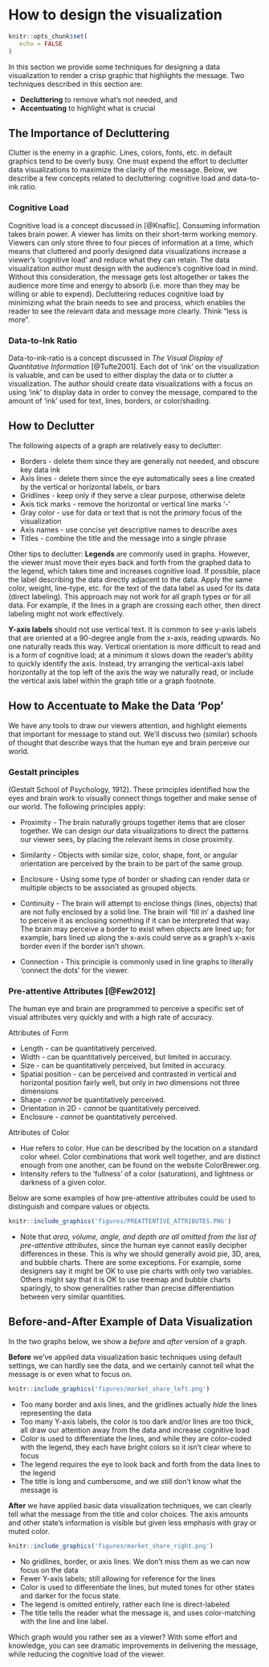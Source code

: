 # How to design the visualization

```r
knitr::opts_chunk$set(
   echo = FALSE
)
```

In this section we provide some techniques for designing a data visualization to render a crisp graphic that highlights the message.
Two techniques described in this section are:

* **Decluttering** to remove what's not needed, and
* **Accentuating** to highlight what is crucial



## The Importance of Decluttering

Clutter is the enemy in a graphic. Lines, colors, fonts, etc. in default graphics tend to be overly busy. One must expend the effort to declutter data visualizations to maximize the clarity of the message. Below, we describe a few concepts related to decluttering: cognitive load and data-to-ink ratio.


### Cognitive Load

Cognitive load is a concept discussed in [@Knaflic]. Consuming information takes brain power. A viewer has limits on their short-term working memory. Viewers can only store three to four pieces of information at a time, which means that cluttered and poorly designed data visualizations increase a viewer's 'cognitive load' and reduce what they can retain. The data visualization author must design with the audience's cognitive load in mind. Without this consideration, the message gets lost altogether or takes the audience more time and energy to absorb (i.e. more than they may be willing or able to expend). Decluttering reduces cognitive load by minimizing what the brain needs to see and process, which enables the reader to see the relevant data and message more clearly. Think "less is more".


### Data-to-Ink Ratio 

Data-to-ink-ratio is a concept discussed in *The Visual Display of Quantitative Information* [@Tufte2001]. Each dot of 'ink' on the visualization is valuable, and can be used to either display the data or to clutter a visualization. The author should create data visualizations with a focus on using 'ink' to display data in order to convey the message, compared to the amount of 'ink' used for text, lines, borders, or color/shading.


## How to Declutter

The following aspects of a graph are relatively easy to declutter:

* Borders - delete them since they are generally not needed, and obscure key data ink
* Axis lines - delete them since the eye automatically sees a line created by the vertical or horizontal labels, or bars
* Gridlines - keep only if they serve a clear purpose, otherwise delete
* Axis tick marks - remove the horizontal or vertical line marks '-'
* Gray color - use for data or text that is not the _primary_ focus of the visualization 
* Axis names - use concise yet descriptive names to describe axes
* Titles - combine the title and the message into a single phrase

Other tips to declutter:
**Legends** are commonly used in graphs. However, the viewer must move their eyes back and forth from the graphed data to the legend, which takes time and increases cognitive load. If possible, place the label describing the data directly adjacent to the data. Apply the same color, weight, line-type, etc. for the text of the data label as used for its data (direct labeling). This approach may not work for all graph types or for all data. For example, if the lines in a graph are crossing each other, then direct labeling might not work effectively. 

**Y-axis labels** should not use vertical text. It is common to see y-axis labels that are oriented at a 90-degree angle from the x-axis, reading upwards. No one naturally reads this way. Vertical orientation is more difficult to read and is a form of cognitive load; at a minimum it slows down the reader's ability to quickly identify the axis. Instead, try arranging the vertical-axis label horizontally at the top left of the axis the way we naturally read, or include the vertical axis label within the graph title or a graph footnote.


## How to Accentuate to Make the Data ‘Pop’

We have any tools to draw our viewers attention, and highlight elements that important for message to stand out. We'll discuss two (similar) schools of thought that describe ways that the human eye and brain perceive our world.


###  Gestalt principles

(Gestalt School of Psychology, 1912). These principles identified how the eyes and brain work to visually connect things together and make sense of our world. The following principles apply:
	
* Proximity - The brain naturally groups together items that are closer together. We can design our data visualizations to direct the patterns our viewer sees, by placing the relevant items in close proximity.

* Similarity - Objects with similar size, color, shape, font, or angular orientation are perceived by the brain to be part of the same group. 

* Enclosure - Using some type of border or shading can render data or multiple objects to be associated as grouped objects.  

* Continuity - The brain will attempt to enclose things (lines, objects) that are not fully enclosed by a solid line. The brain will 'fill in' a dashed line to perceive it as enclosing something if it can be interpreted that way. The brain may perceive a border to exist when objects are lined up; for example, bars lined up along the x-axis could serve as a graph's x-axis border even if the border isn't shown.

* Connection - This principle is commonly used in line graphs to literally 'connect the dots' for the viewer.


### Pre-attentive Attributes [@Few2012]

The human eye and brain are programmed to perceive a specific set of visual attributes very quickly and with a high rate of accuracy.
	
	
Attributes of Form

* Length 		- can be quantitatively perceived.
* Width 		- can be quantitatively perceived, but limited in accuracy.
* Size  		- can be quantitatively perceived, but limited in accuracy.
* Spatial position 	- can be perceived and contrasted in vertical and horizontal position fairly well, but only in *two* dimensions not three dimensions
* Shape 		- *cannot* be quantitatively perceived.
* Orientation in 2D 	- *cannot* be quantitatively perceived.
* Enclosure 		- *cannot* be quantitatively perceived.


Attributes of Color

* Hue refers to color. Hue can be described by the location on a standard color wheel. Color combinations that work well together, and are distinct enough from one another, can be found on the website ColorBrewer.org.
* Intensity refers to the 'fullness' of a color (saturation), and lightness or darkness of a given color.

Below are some examples of how pre-attentive attributes could be used to distinguish and compare values or objects.

```r
knitr::include_graphics('figures/PREATTENTIVE_ATTRIBUTES.PNG')
```
		
* Note that _area, volume, angle, and depth are all omitted from the list of pre-attentive attributes_, since the human eye cannot easily decipher differences in these. This is why we should generally avoid pie, 3D, area, and bubble charts. There are some exceptions. For example, some designers say it might be OK to use pie charts with only two variables. Others might say that it is OK to use treemap and bubble charts sparingly, to show generalities rather than precise differentiation between very similar quantities.


## Before-and-After Example of Data Visualization

In the two graphs below, we show a *before* and *after* version of a graph.


**Before** we've applied data visualization basic techniques using default settings, we can hardly see the data, and we certainly cannot tell what the message is or even what to focus on.

```r
knitr::include_graphics('figures/market_share_left.png')
```

* Too many border and axis lines, and the gridlines actually *hide* the lines representing the data
* Too many Y-axis labels, the color is too dark and/or lines are too thick, all draw our attention away from the data and increase cognitive load
* Color is used to differentiate the lines, and while they are color-coded with the legend, they each have bright colors so it isn't clear where to focus
* The legend requires the eye to look back and forth from the data lines to the legend
* The title is long and cumbersome, and we still don't know what the message is


**After** we have applied basic data visualization techniques, we can clearly tell what the message from the title and color choices. The axis amounts and other state's information is visible but given less emphasis with gray or muted color.

```r
knitr::include_graphics('figures/market_share_right.png')
```

* No gridlines, border, or axis lines. We don't miss them as we can now focus on the data
* Fewer Y-axis labels; still allowing for reference for the lines
* Color is used to differentiate the lines, but muted tones for other states and darker for the focus state.
* The legend is omitted entirely, rather each line is direct-labeled
* The title tells the reader what the message is, and uses color-matching with the line and line label.

Which graph would you rather see as a viewer? With some effort and knowledge, you can see dramatic improvements in delivering the message, while reducing the cognitive load of the viewer.

